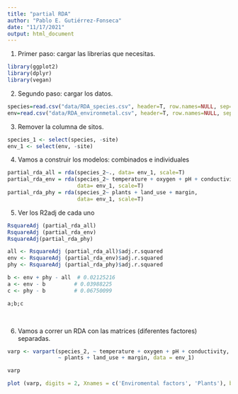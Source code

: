 ```yaml
---
title: "partial RDA"
author: "Pablo E. Gutiérrez-Fonseca"
date: "11/17/2021"
output: html_document
---
```



1. Primer paso: cargar las librerias que necesitas.

```r

library(ggplot2)
library(dplyr)
library(vegan)

```



2. Segundo paso: cargar los datos.

```r

species=read.csv("data/RDA_species.csv", header=T, row.names=NULL, sep=",")
env=read.csv("data/RDA_environmetal.csv", header=T, row.names=NULL, sep=",")

```


3. Remover la columna de sitos.
```r
species_1 <- select(species, -site)
env_1 <- select(env, -site)

```


4. Vamos a construir los modelos: combinados e individuales

```r
partial_rda_all = rda(species_2~., data= env_1, scale=T)
partial_rda_env = rda(species_2~ temperature + oxygen + pH + conductivity, 
                      data= env_1, scale=T)
partial_rda_phy = rda(species_2~ plants + land_use + margin, 
                      data= env_1, scale=T)

```

5. Ver los R2adj de cada uno

```r
RsquareAdj (partial_rda_all)
RsquareAdj (partial_rda_env)
RsquareAdj(partial_rda_phy)

```

```r
all <- RsquareAdj (partial_rda_all)$adj.r.squared
env <- RsquareAdj (partial_rda_env)$adj.r.squared
phy <- RsquareAdj (partial_rda_phy)$adj.r.squared

b <- env + phy - all  # 0.02125216
a <- env - b         # 0.03988225
c <- phy - b         # 0.06750099

a;b;c

```

<br/>

6. Vamos a correr un RDA con las matrices (diferentes factores) separadas. 
```r
varp <- varpart(species_2, ~ temperature + oxygen + pH + conductivity, 
                ~ plants + land_use + margin, data = env_1)

varp
```


```r

plot (varp, digits = 2, Xnames = c('Enviromental factors', 'Plants'), bg = c('navy', 'tomato'))

```

